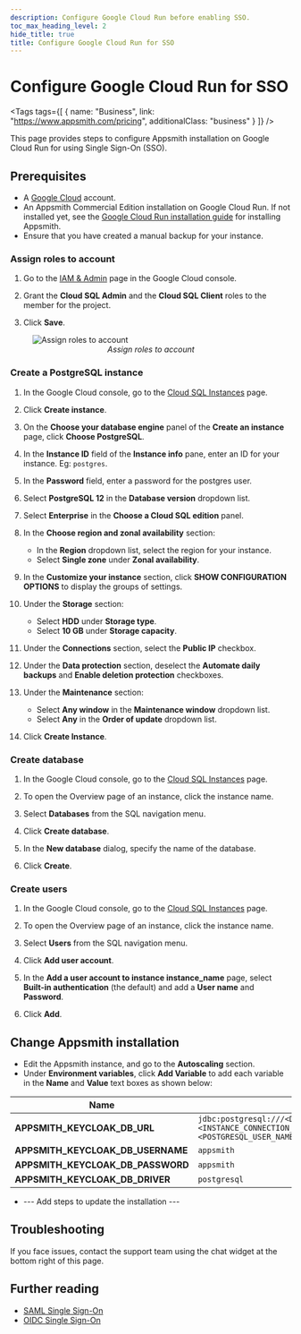 ```yaml
---
description: Configure Google Cloud Run before enabling SSO.
toc_max_heading_level: 2
hide_title: true
title: Configure Google Cloud Run for SSO
---
```


<!-- vale off -->

<div className="tag-wrapper">
 <h1> Configure Google Cloud Run for SSO</h1>

<Tags
tags={[
{ name: "Business", link: "https://www.appsmith.com/pricing", additionalClass: "business" }
]}
/>

</div>

<!-- vale on -->

This page provides steps to configure Appsmith installation on Google Cloud Run for using Single Sign-On (SSO).

## Prerequisites

* A [Google Cloud](https://console.cloud.google.com/) account.
* An Appsmith Commercial Edition installation on Google Cloud Run. If not installed yet, see the [Google Cloud Run installation guide](/getting-started/setup/installation-guides/google-cloud-run) for installing Appsmith.
* Ensure that you have created a manual backup for your instance.

### Assign roles to account

1. Go to the [IAM & Admin](https://console.cloud.google.com/iam-admin) page in the Google Cloud console.

2. Grant the **Cloud SQL Admin** and the **Cloud SQL Client** roles to the member for the project. 

3. Click **Save**.

<figure>
  <img src="/img/grant_role_IAM.png" style= {{width:"100%", height:"auto"}} alt="Assign roles to account"/>
  <figcaption align = "center"><i>Assign roles to account</i></figcaption>
</figure>

### Create a PostgreSQL instance

1. In the Google Cloud console, go to the [Cloud SQL Instances](https://console.cloud.google.com/sql) page.

2. Click **Create instance**.

3. On the **Choose your database engine** panel of the **Create an instance** page, click **Choose PostgreSQL**.

4. In the **Instance ID** field of the **Instance info** pane, enter an ID for your instance. Eg: `postgres`.

5. In the **Password** field, enter a password for the postgres user.

6. Select **PostgreSQL 12** in the **Database version** dropdown list.

7. Select **Enterprise** in the **Choose a Cloud SQL edition** panel.

8. In the **Choose region and zonal availability** section:
    * In the **Region** dropdown list, select the region for your instance.   
    * Select **Single zone** under **Zonal availability**.

9. In the **Customize your instance** section, click **SHOW CONFIGURATION OPTIONS** to display the groups of settings.

10. Under the **Storage** section: 
    * Select **HDD** under **Storage type**.
    * Select **10 GB** under **Storage capacity**.

11. Under the **Connections** section, select the **Public IP** checkbox.

12. Under the **Data protection** section, deselect the **Automate daily backups** and **Enable deletion protection** checkboxes.

13. Under the **Maintenance** section:
    * Select **Any window** in the **Maintenance window** dropdown list. 
    * Select **Any** in the **Order of update** dropdown list. 

14. Click **Create Instance**.

### Create database

1. In the Google Cloud console, go to the [Cloud SQL Instances](https://console.cloud.google.com/sql) page.

2. To open the Overview page of an instance, click the instance name.

3. Select **Databases** from the SQL navigation menu.

4. Click **Create database**.

5. In the **New database** dialog, specify the name of the database.

6. Click **Create**.

### Create users

1. In the Google Cloud console, go to the [Cloud SQL Instances](https://console.cloud.google.com/sql) page.

2. To open the Overview page of an instance, click the instance name.

3. Select **Users** from the SQL navigation menu.

4. Click **Add user account**.

5. In the **Add a user account to instance instance_name** page, select **Built-in authentication** (the default) and add a **User name** and **Password**.

6. Click **Add**.

## Change Appsmith installation

* Edit the Appsmith instance, and go to the **Autoscaling** section.
* Under **Environment variables**, click **Add Variable** to add each variable in the **Name** and **Value** text boxes as shown below: <br/>

| Name | Value |
|------------------------|------------------------------------------| 
|**APPSMITH_KEYCLOAK_DB_URL** | `jdbc:postgresql:///<DATABASE_NAME>?cloudSqlInstance=<INSTANCE_CONNECTION_NAME>&socketFactory=com.google.cloud.sql.postgres.SocketFactory&user=<POSTGRESQL_USER_NAME>&password=<POSTGRESQL_USER_PASSWORD>`|
| **APPSMITH_KEYCLOAK_DB_USERNAME** |`appsmith`|
| **APPSMITH_KEYCLOAK_DB_PASSWORD** |`appsmith`|
| **APPSMITH_KEYCLOAK_DB_DRIVER** |`postgresql`|
* --- Add steps to update the installation ---

## Troubleshooting

If you face issues, contact the support team using the chat widget at the bottom right of this page.

## Further reading
* [SAML Single Sign-On](/getting-started/setup/instance-configuration/authentication/security-assertion-markup-language-saml)
* [OIDC Single Sign-On](/getting-started/setup/instance-configuration/authentication/openid-connect-oidc)